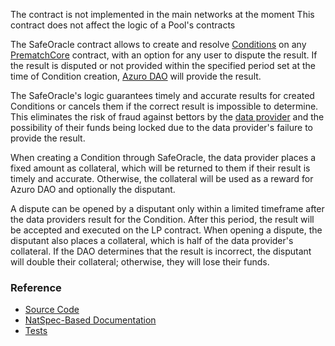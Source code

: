 
<PageHeadline
  title="SafeOracle"
  subTitle="A dispute resolution system for Condition results"
/>

<Callout type="warning">
  The contract is not implemented in the main networks at the moment
</Callout>

<Callout type="info">
  This contract does not affect the logic of a Pool's contracts
</Callout>

The SafeOracle contract allows to create and resolve [Conditions](/concepts/protocol/conditions) on any
[PrematchCore](/contracts/prematch-core) contract, with an option for any user to dispute the result. If the result is
disputed or not provided within the specified period set at the time of Condition creation,
[Azuro DAO](/concenpts/governance/overview) will provide the result.

The SafeOracle's logic guarantees timely and accurate results for created Conditions or cancels them if the correct
result is impossible to determine. This eliminates the risk of fraud against bettors by the
[data provider](/concepts/basic/data-providers) and the possibility of their funds being locked due to the data
provider's failure to provide the result.

When creating a Condition through SafeOracle, the data provider places a fixed amount as collateral, which will be
returned to them if their result is timely and accurate. Otherwise, the collateral will be used as a reward for Azuro DAO
and optionally the disputant.

A dispute can be opened by a disputant only within a limited timeframe after the data providers result for the Condition.
After this period, the result will be accepted and executed on the LP contract. When opening a dispute,
the disputant also places a collateral, which is half of the data provider's collateral. If the DAO determines that
the result is incorrect, the disputant will double their collateral; otherwise, they will lose their funds.


### Reference

- [Source Code](https://github.com/Azuro-protocol/Azuro-v2-public/blob/main/contracts/extensions/SafeOracle.sol)
- [NatSpec-Based Documentation](https://azuro-protocol.github.io/Azuro-v2-public/#/contracts/extensions/SafeOracle.sol:SafeOracle)
- [Tests](https://github.com/Azuro-protocol/Azuro-v2-public/blob/main/test/safeoracle-test.js)
